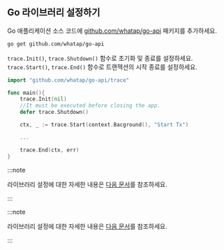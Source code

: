 ## Go 라이브러리 설정하기

Go 애플리케이션 소스 코드에 [github.com/whatap/go-api](https://github.com/whatap/go-api) 패키지를 추가하세요.

```bash
go get github.com/whatap/go-api
```

`trace.Init()`, `trace.Shutdown()` 함수로 초기화 및 종료를 설정하세요. `trace.Start()`, `trace.End()` 함수로 트랜잭션의 시작 종료를 설정하세요.

```go title='Go'
import "github.com/whatap/go-api/trace"

func main(){
    trace.Init(nil)
    //It must be executed before closing the app.    
    defer trace.Shutdown()    

    ctx, _ := trace.Start(context.Bacground(), "Start Tx")

    ...

    trace.End(ctx, err)
}
```

<InDoc product='golang'>

:::note

라이브러리 설정에 대한 자세한 내용은 [다음 문서](api-guide)를 참조하세요.

:::

</InDoc>

<InDoc product='kubernetes'>

:::note

라이브러리 설정에 대한 자세한 내용은 [다음 문서](../golang/api-guide)를 참조하세요.

:::

</InDoc>
